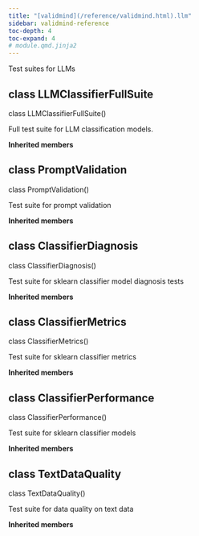 ```yaml
---
title: "[validmind](/reference/validmind.html).llm"
sidebar: validmind-reference
toc-depth: 4
toc-expand: 4
# module.qmd.jinja2
---
```


<!-- docstring.jinja2 -->

Test suites for LLMs

<!-- class.qmd.jinja2 -->

## [class]{.muted} LLMClassifierFullSuite

<!-- signatures.jinja2 -->

::: {.signature}

<span class="kw">class</span> <span class="name">LLMClassifierFullSuite</span>()

:::

<!-- docstring.jinja2 -->

Full test suite for LLM classification models.

**Inherited members**

<!-- class.qmd.jinja2 -->

## [class]{.muted} PromptValidation

<!-- signatures.jinja2 -->

::: {.signature}

<span class="kw">class</span> <span class="name">PromptValidation</span>()

:::

<!-- docstring.jinja2 -->

Test suite for prompt validation

**Inherited members**

<!-- class.qmd.jinja2 -->

## [class]{.muted} ClassifierDiagnosis

<!-- signatures.jinja2 -->

::: {.signature}

<span class="kw">class</span> <span class="name">ClassifierDiagnosis</span>()

:::

<!-- docstring.jinja2 -->

Test suite for sklearn classifier model diagnosis tests

**Inherited members**

<!-- class.qmd.jinja2 -->

## [class]{.muted} ClassifierMetrics

<!-- signatures.jinja2 -->

::: {.signature}

<span class="kw">class</span> <span class="name">ClassifierMetrics</span>()

:::

<!-- docstring.jinja2 -->

Test suite for sklearn classifier metrics

**Inherited members**

<!-- class.qmd.jinja2 -->

## [class]{.muted} ClassifierPerformance

<!-- signatures.jinja2 -->

::: {.signature}

<span class="kw">class</span> <span class="name">ClassifierPerformance</span>()

:::

<!-- docstring.jinja2 -->

Test suite for sklearn classifier models

**Inherited members**

<!-- class.qmd.jinja2 -->

## [class]{.muted} TextDataQuality

<!-- signatures.jinja2 -->

::: {.signature}

<span class="kw">class</span> <span class="name">TextDataQuality</span>()

:::

<!-- docstring.jinja2 -->

Test suite for data quality on text data

**Inherited members**
